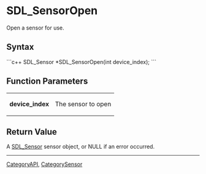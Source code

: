 <!-- pragma section-numbers off -->
<!-- pragma disable-camelcase -->

= SDL_SensorOpen =
Open a sensor for use.


== Syntax ==
```c++
SDL_Sensor *SDL_SensorOpen(int device_index);
```

== Function Parameters ==
{|
|'''device_index'''
|The sensor to open
|}

== Return Value ==
A [[SDL_Sensor]] sensor object, or NULL if an error occurred.

----
[[CategoryAPI]], [[CategorySensor]]
